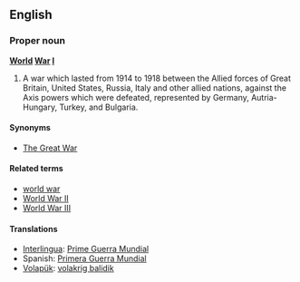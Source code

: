 ==English==
===Proper noun===
'''[[World]] [[War]] [[I]]'''

#A war which lasted from 1914 to 1918 between the Allied forces of Great Britain, United States, Russia, Italy and other allied nations, against the Axis powers which were defeated, represented by Germany, Autria-Hungary, Turkey, and Bulgaria.

====Synonyms====
*[[The Great War]]

====Related terms====
*[[world war]]
*[[World War II]]
*[[World War III]]

====Translations====
*[[Interlingua]]: [[Prime Guerra Mundial]]
*Spanish: [[Primera Guerra Mundial]]
*[[Volapük]]: [[volakrig balidik]]